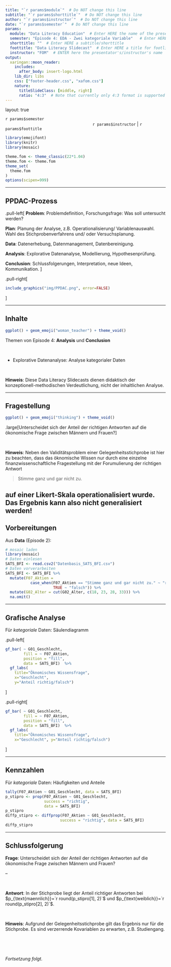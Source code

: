 ```yaml
---
title: "`r params$module`"  # Do NOT change this line
subtitle: "`r params$shorttitle`"  # Do NOT change this line
author: "`r params$instructor`"  # Do NOT change this line
date: "`r params$semester`"  # Do NOT change this line
params:
  module: "Data Literacy Education"  # Enter HERE the name of the presentation/course/module
  semester: "Episode 4: EDA - Zwei kategoriale Variable"   # Enter HERE the date/semester/term
  shorttitle: ""  # Enter HERE a subtitle/shorttitle
  foottitle: "Data Literacy Slidecast"  # Enter HERE a title for footline
  instructor: "FOM"  # ENTER here the presentator's/instructor's name
output:
  xaringan::moon_reader:
    includes:
      after_body: insert-logo.html
    lib_dir: libs
    css: ["footer-header.css", "xafom.css"]
    nature:
      titleSlideClass: [middle, right]
      ratio: "4:3"  # Note that currently only 4:3 format is supported
---
```



layout: true
  
<div class="my-header"></div>

<!-- the following lines define the header and the footer line: -->
<div class="my-footer"><span>`r params$semester`    
&emsp;&emsp;&emsp;&emsp;&emsp;&emsp;
&emsp;&emsp;&emsp;&emsp;&emsp;&emsp;&emsp;&emsp;&emsp;&emsp;&emsp;&emsp;&emsp;
`r params$instructor` | `r params$foottitle` </span></div> 

<div class="footer-line"></div>



```r
library(emojifont)
library(knitr)
library(mosaic)

theme.fom <- theme_classic(22*1.04)
theme.fom <- theme.fom
theme_set(
  theme.fom  
)
options(scipen=999)
```

---

## PPDAC-Prozess


.pull-left[
**Problem**: Problemdefinition, Forschungsfrage: Was soll untersucht werden?

**Plan**: Planung der Analyse, z.B. Operationalisierung/ Variablenauswahl. Wahl des Stichprobenverfahrens und/ oder Versuchsplanung.

**Data**: Datenerhebung, Datenmanagement, Datenbereinigung.

**Analysis**: Explorative Datenanalyse, Modellierung, Hypothesenprüfung. 

**Conclusion**: Schlussfolgerungen, Interpretation, neue Ideen, Kommunikation.
]

.pull-right[
```r
include_graphics("img/PPDAC.png", error=FALSE)
```
]

---

## Inhalte

```r
ggplot() + geom_emoji("woman_teacher") + theme_void()
```


Themen von Episode 4: **Analysis** und **Conclusion**

<br>


- Explorative Datenanalyse: Analyse kategorialer Daten


<br>

**Hinweis**: Diese Data Literacy Slidecasts dienen didaktisch der konzeptionell-methodischen Verdeutlichung, nicht der inhaltlichen Analyse.


---

## Fragestellung

```r
ggplot() + geom_emoji("thinking") + theme_void()
```

.large[Unterscheidet sich der Anteil der richtigen Antworten auf die ökonomische Frage zwischen Männern und Frauen?]

<br>


**Hinweis**: Neben den Validitätsproblem einer Gelegenheitsstichprobe ist hier zu beachten, dass das öknomische Wissen nur durch eine einzelne finanzwissenschaftliche Fragestellung mit der Forumulierung der richtigen Antwort 

> Stimme ganz und gar nicht zu.

auf einer Likert-Skala operationalisiert wurde. Das Ergebnis kann also **nicht** generalisiert werden!
---

## Vorbereitungen

Aus **Data** (Episode 2):

```r
# mosaic laden
library(mosaic)
# Daten einlesen
SATS_BFI <- read.csv2("Datenbasis_SATS_BFI.csv")
# Daten vorverarbeiten
SATS_BFI <- SATS_BFI %>%
  mutate(F07_Aktien = 
           case_when(F07_Aktien == "Stimme ganz und gar nicht zu." ~ "richtig",
                     TRUE ~ "falsch")) %>%
  mutate(G02_Alter = cut(G02_Alter, c(18, 23, 28, 33))) %>%
  na.omit() 
```

---

## Grafische Analyse

Für *kategoriale* Daten: Säulendiagramm

.pull-left[
```r
gf_bar( ~ G01_Geschlecht, 
        fill = ~ F07_Aktien, 
        position = "fill",
        data = SATS_BFI)  %>%
  gf_labs(
    title="Öknomisches Wissensfrage",
    x="Geschlecht", 
    y="Anteil richtig/falsch") 
```
]

.pull-right[
```r
gf_bar( ~ G01_Geschlecht, 
        fill = ~ F07_Aktien, 
        position = "fill",
        data = SATS_BFI)  %>%
  gf_labs(
    title="Öknomisches Wissensfrage",
    x="Geschlecht", y="Anteil richtig/falsch") 
```
]

---

## Kennzahlen

Für *kategoriale* Daten: Häufigkeiten und Anteile


```r
tally(F07_Aktien ~ G01_Geschlecht, data = SATS_BFI)
p_stipro <- prop(F07_Aktien ~ G01_Geschlecht, 
                 success = "richtig", 
                 data = SATS_BFI)
p_stipro
diffp_stipro <- diffprop(F07_Aktien ~ G01_Geschlecht, 
                        success = "richtig", data = SATS_BFI)
diffp_stipro
```


---

## Schlussfolgerung

**Frage**: Unterscheidet sich der Anteil der richtigen Antworten auf die ökonomische Frage zwischen Männern und Frauen?

--

<br>

**Antwort**: In der Stichprobe liegt der Anteil richtiger Antworten bei $p_{\text{maennlich}}=`r round(p_stipro[1], 2)`$ und $p_{\text{weiblich}}=`r round(p_stipro[2], 2)`$.

<br>

**Hinweis**:  Aufgrund der Gelegenheitsstichprobe gilt das Ergebnis nur für die Stichprobe. Es sind verzerrende Kovariablen zu erwarten, z.B. Studiengang.

<br>

<br>

*Fortsetzung folgt.*

